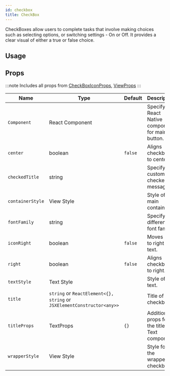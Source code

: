 ```yaml
---
id: checkbox
title: CheckBox
---
```



CheckBoxes allow users to complete tasks that involve making choices such as selecting options, or switching settings - On or Off.
It provides a clear visual of either a true or false choice.

## Usage

<Usage />

## Props

:::note
Includes all props from [CheckBoxIconProps](/docs/documentation/checkboxicon#props), [ViewProps](https://reactnative.dev/docs/view#props)
:::

<div class='table-responsive'>

| Name             | Type                                                                   | Default | Description                                     |
| ---------------- | ---------------------------------------------------------------------- | ------- | ----------------------------------------------- |
| `Component`      | React Component                                                        |         | Specify React Native component for main button. |
| `center`         | boolean                                                                | `false` | Aligns checkbox to center.                      |
| `checkedTitle`   | string                                                                 |         | Specify a custom checked message.               |
| `containerStyle` | View Style                                                             |         | Style of main container.                        |
| `fontFamily`     | string                                                                 |         | Specify different font family.                  |
| `iconRight`      | boolean                                                                | `false` | Moves icon to right of text.                    |
| `right`          | boolean                                                                | `false` | Aligns checkbox to right.                       |
| `textStyle`      | Text Style                                                             |         | Style of text.                                  |
| `title`          | `string` or `ReactElement<{}, string` or `JSXElementConstructor<any>>` |         | Title of checkbox.                              |
| `titleProps`     | TextProps                                                              | `{}`    | Additional props for the title Text component.  |
| `wrapperStyle`   | View Style                                                             |         | Style for the wrapper of checkbox.              |

</div>
